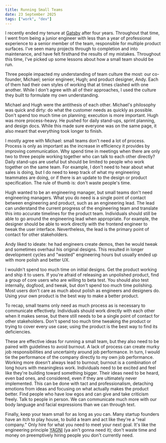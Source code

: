 ```yaml
---
title: Running Small Teams
date: 23 September 2025
tags: ["work", "dev"]
---
```


I recently ended my tenure at [Gatsby](https://welcome.gatsby.events/) after four years.
Throughout that time, I went from being a junior engineer with less than a year of
professional experience to a senior member of the team, responsible for multiple
product surfaces. I've seen many projects through to completion and into maintenance, and have felt firsthand
the results of my mistakes. Throughout this time, I've picked up some lessons about how a small team should be run.

Three people impacted my understanding of team culture the most: our co-founder, Michael; senior engineer, Hugh; and product designer, Andy.
Each of them had their own styles of working that at times clashed with one another.
While I don't agree with all of their approaches, I used the culture they built to formulate
my own understanding.

Michael and Hugh were the antithesis of each other.
Michael's philosophy was quick and dirty: do what the customer needs as quickly 
as possible. Don't spend too much time on planning; execution is more important.
Hugh was more process-heavy. He pushed for daily stand-ups, sprint planning, and
design docs. While this made sure everyone was on the same page, it also meant that everything
took longer to finish.

I mostly agree with Michael: small teams don't need a lot of process.
Process is only as important as the increase in efficiency it provides by improving communication.
Why spend time in meetings when there are only two to three people working together who
can talk to each other directly?
Daily stand-ups are useful but should be limited to people who work together on the same team.
For example, I don't need to hear about what sales is doing, but I do need to keep track
of what my engineering teammates are doing, or if there is an update to the design or product
specification.
The rule of thumb is: don't waste people's time.

Hugh wanted to be an engineering manager, but small teams don't need engineering managers.
What you do need is a single point of contact between engineering and product, such as an engineering lead.
The lead can understand the current progress of the engineering team and translate this
into accurate timelines for the product team.
Individuals should still be able to go around the engineering lead when appropriate.
For example, the designer should be able to work directly with the frontend engineer
to tweak the user interface.
Nevertheless, the lead is the primary point of contact for other stakeholders.

Andy liked to ideate: he had engineers create demos, then he would tweak and sometimes
overhaul his original designs. This resulted in longer development cycles and
"wasted" engineering hours but usually ended up with more polish and better UX.

I wouldn't spend too much time on initial designs.
Get the product working and ship it to users.
If you're afraid of releasing an unpolished product, find a group of core users
who are willing to beta test.
You should also test internally, dogfood, and tweak, but don't spend too much time polishing.
Most users don't care as much about polish as engineers and designers do.
Using your own product is the best way to make a better product.

To recap, small teams only need as much process as is necessary to communicate effectively.
Individuals should work directly with each other when it makes sense, but there
still needs to be a single point of contact for other stakeholders.
Don't spend too much time tweaking the product or trying to cover every use case;
using the product is the best way to find its deficiencies.

These are effective ideas for running a small team, but they also need to be paired
with guidelines to avoid burnout.
A lack of process can create murky job responsibilities and uncertainty around job performance.
In turn, I would tie the performance of the company directly to my own job performance.
Working more doesn't always lead to burnout; burnout is a combination of long hours with meaningless work.
Individuals need to be excited and feel like they're building toward something bigger.
Their ideas need to be heard, even bad ones, and considered, even if they are ultimately never implemented.
This can be done with tact and professionalism, detaching emotions from ideas and focusing
on what actually makes the product better.
Find people who have low egos and can give and take criticism freely.
Talk to people in person. We can communicate much more with our body language and facial expressions than
we can through text.

Finally, keep your team small for as long as you can.
Many startup founders have an itch to play house, to build a team and act like they're a "real company."
Only hire for what you need to meet your next goal.
It's like the engineering principle [YAGNI](https://en.wikipedia.org/wiki/You_aren%27t_gonna_need_it) (ya ain't gonna need it); don't waste time and money on preemptively hiring people you don't currently need.
